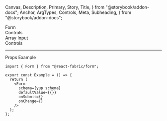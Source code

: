   Canvas,
  Description,
  Primary,
  Story,
  Title,
} from "@storybook/addon-docs";
  Anchor,
  ArgTypes,
  Controls,
  Meta,
  Subheading,
} from "@storybook/addon-docs";

<Meta of={FormStories} />

<Title>Form</Title>

<Anchor storyId="form">
  <div className="hidden-anchor">
    <Subheading>Form</Subheading>
  </div>
</Anchor>

<Description of={Form} />

<Primary />

<Collapsable className="control-panel">
  <div>Controls</div>
  <Controls of={FormStories._Form} />
</Collapsable>

<Anchor storyId="array">
  <Subheading>Array Input</Subheading>
</Anchor>
<Description of={ArrayInput} />
<Canvas withToolbar of={ArrayInputStories._ArrayInput} />
<Collapsable className="control-panel">
  <div>Controls</div>
  <Controls of={ArrayInputStories._ArrayInput} />
</Collapsable>

<hr />

<Anchor storyId="props">
  <Subheading>Props</Subheading>
</Anchor>

<ArgTypes sort="requiredFirst" />

<Anchor storyId="sample">
  <Subheading>Example</Subheading>
</Anchor>

```tsx
import { Form } from "@react-fabric/form";

export const Example = () => {
  return (
    <Form
      schema={yup schema}
      defaultValue={{}}
      onSubmit={}
      onChange={}
    />
  );
};
```
